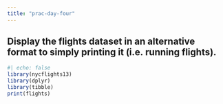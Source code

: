 ```yaml
---
title: "prac-day-four"
---
```


## Display the flights dataset in an alternative format to simply printing it (i.e. running flights).

```r
#| echo: false
library(nycflights13)
library(dplyr)
library(tibble)
print(flights)
```
